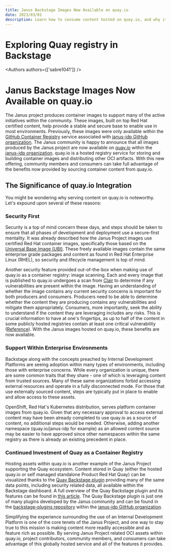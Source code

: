 ```yaml
---
title: Janus Backstage Images Now Available on quay.io
date: 2023/03/01
description: Learn how to consume content hosted on quay.io, and why it matters!
---
```



# Exploring Quay registry in Backstage

<Authors authors={['sabre1041']} />

# Janus Backstage Images Now Available on quay.io
The Janus project produces container images to support many of the active initiatives within the community. These images, built on top Red Hat certified content, help provide a stable and secure base to enable use in most environments. Previously, these images were only available within the [GitHub Container Registry](https://github.com/orgs/janus-idp/packages) service associated with [janus-idp GitHub organization](https://github.com/orgs/janus-idp/packages). The Janus community is happy to announce that all images produced by the Janus project are now available on [quay.io](https://quay.io) within the [janus-idp organization](https://quay.io/organization/janus-idp). quay.io is a hosted registry service for storing and building container images and distributing other OCI artifacts. With this new offering, community members and consumers can take full advantage of the benefits now provided by sourcing container content from quay.io.

## The Significance of quay.io Integration
You might be wondering why serving content on quay.io is noteworthy. Let's expound upon several of these reasons:

### Security First
Security is a top of mind concern these days, and steps should be taken to ensure that all phases of development and deployment use a secure-first mentality. It was already described how the Janus Project images use certified Red Hat container images, specifically those based on the [Universal Base Image (UBI)](https://catalog.redhat.com/software/base-images). These freely available images contain the same enterprise grade packages and content as found in Red Hat Enterprise Linux (RHEL), so security and lifecycle management is top of mind.

Another security feature provided out-of-the-box when making use of quay.io as a container registry: image scanning. Each and every image that is published to quay.io undergoes a scan from [Clair](https://quay.github.io/clair/) to determine if any vulnerabilities are present within the image. Having an understanding of whether the image contains any current security concerns is important for both producers and consumers. Producers need to be able to determine whether the content they are producing contains any vulnerabilities and mitigate them appropriately. Consumers, more importantly, seek the ability to understand if the content they are leveraging includes any risks. This is crucial information to have at one's fingertips, as up to half of the content in some publicly hosted registries contain at least one critical vulnerability ([Reference](https://www.infoq.com/news/2020/12/dockerhub-image-vulnerabilities/)). With the Janus images hosted on quay.io, these benefits are now available.

### Support Within Enterprise Environments
Backstage along with the concepts preached by Internal Development Platforms are seeing adoption within many types of environments, including those with enterprise concerns. While every organization is unique, there are some common traits that they share - one of which is leveraging content from trusted sources. Many of these same organizations forbid accessing external resources and operate in a fully disconnected mode. For those that use externally sourced content, steps are typically put in place to enable and allow access to these assets. 

OpenShift, Red Hat's Kubernetes distribution, serves platform container images from quay.io. Given that any necessary approval to access external content may have been already completed to use quay.io as a source of content, no additional steps would be needed. Otherwise, adding another namespace (quay.io/janus-idp for example) as an allowed content source may be easier to have approved since other namespaces within the same registry as there is already an existing precedent in place.

### Continued Investment of Quay as a Container Registry

Hosting assets within quay.io is another example of the Janus Project supporting the Quay ecosystem. Content stored in Quay (either the hosted quay.io or self managed standalone Product Red Hat Quay) can be visualized thanks to the [Quay Backstage plugin](https://github.com/janus-idp/backstage-plugins/tree/main/plugins/quay) providing many of the same data points, including security related data, all available within the Backstage dashboard. A full overview of the Quay Backstage plugin and its features can be found in [this article](./exploring-quay-registry-in-backstage). The Quay Backstage plugin is just one of many plugins developed by the Janus community and can be found in the [backstage-plugins repository](https://github.com/janus-idp/backstage-plugins) within the [janus-idp GitHub organization](https://github.com/janus-idp/).

Simplifying the experience surrounding the use of an Internal Development Platform is one of the core tenets of the Janus Project, and one way to stay true to this mission is making content more readily accessible and as feature rich as possible. By serving Janus Project related OCI assets within quay.io, project contributors, community members, and consumers can take advantage of this globally hosted service and all of the features it provides.
